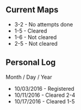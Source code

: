 == Current Maps ==

* 3-2 - No attempts done
* 1-5 - Cleared
* 1-6 - Not cleared
* 2-5 - Not cleared

== Personal Log ==

Month / Day / Year

* 10/03/2016 - Registered
* 10/11/2016 - Cleared 2-4
* 10/17/2016 - Cleared 1-5